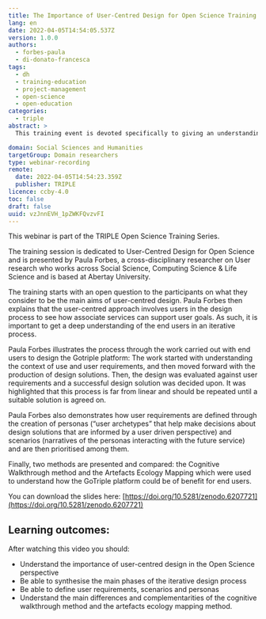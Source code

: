 ```yaml
---
title: The Importance of User-Centred Design for Open Science Training
lang: en
date: 2022-04-05T14:54:05.537Z
version: 1.0.0
authors:
  - forbes-paula
  - di-donato-francesca
tags:
  - dh
  - training-education
  - project-management
  - open-science
  - open-education
categories:
  - triple
abstract: >
  This training event is devoted specifically to giving an understanding of the importance of the co-design process and the impact it has on the development of digital tools such as the GoTriple Discovery platform. It provides insight on the importance of end-user needs in the design of a discovery platform, the methods used in the TRIPLE Project to consider user needs and showcases the next steps for the GoTriple platform now that the Beta version is released.

domain: Social Sciences and Humanities
targetGroup: Domain researchers
type: webinar-recording
remote:
  date: 2022-04-05T14:54:23.359Z
  publisher: TRIPLE
licence: ccby-4.0
toc: false
draft: false
uuid: vzJnnEVH_1pZWKFQvzvFI
---
```


This webinar is part of the TRIPLE Open Science Training Series.

The training session is dedicated to User-Centred Design for Open Science and is presented by Paula Forbes, a cross-disciplinary researcher on User research who works across Social Science, Computing Science & Life Science and is based at Abertay University.

The training starts with an open question to the participants on what they consider to be the main aims of user-centred design. Paula Forbes then explains that the user-centred approach involves users in the design process to see how associate services can support user goals. As such, it is important to get a deep understanding of the end users in an iterative process.

Paula Forbes illustrates the process through the work carried out with end users to design the Gotriple platform: The work started with understanding the context of use and user requirements, and then moved forward with the production of design solutions. Then, the design was evaluated against user requirements and a successful design solution was decided upon. It was highlighted that this process is far from linear and should be repeated until a suitable solution is agreed on.

Paula Forbes also demonstrates how user requirements are defined through the creation of personas (“user archetypes” that help make decisions about design solutions that are informed by a user driven perspective) and scenarios (narratives of the personas interacting with the future service) and are then prioritised among them.

Finally, two methods are presented and compared: the Cognitive Walkthrough method and the Artefacts Ecology Mapping which were used to understand how the GoTriple platform could be of benefit for end users.

You can download the slides here: [https://doi.org/10.5281/zenodo.6207721](https://doi.org/10.5281/zenodo.6207721)

## Learning outcomes: 

After watching this video you should:

- Understand the importance of user-centred design in the Open Science perspective
- Be able to synthesise the main phases of the iterative design process
- Be able to define user requirements, scenarios and personas
- Understand the main differences and complementarities of the cognitive walkthrough method and the artefacts ecology mapping method.

<VideoCard
  provider="youtube"
  id="PpqtSWX4azI"
  title="The Importance of User-Centred Design for Open Science"
  subtitle="Click here to view"
  image="images/user-centred-design.png"
/>
